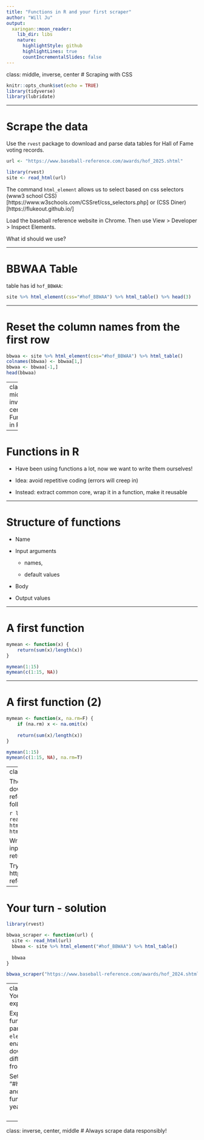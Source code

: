 ```yaml
---
title: "Functions in R and your first scraper"
author: "Will Ju"
output:
  xaringan::moon_reader:
    lib_dir: libs
    nature:
      highlightStyle: github
      highlightLines: true
      countIncrementalSlides: false
---
```

class: middle, inverse, center
# Scraping with CSS

```r
knitr::opts_chunk$set(echo = TRUE)
library(tidyverse)
library(lubridate)
```


---

# Scrape the data

Use the `rvest` package to download and parse data tables for Hall of Fame voting records. 

```r
url <- "https://www.baseball-reference.com/awards/hof_2025.shtml"

library(rvest)
site <- read_html(url)
```

The command `html_element` allows us to select based on css selectors (www3 school CSS)[https://www.w3schools.com/CSSref/css_selectors.php] or (CSS Diner)[https://flukeout.github.io/]

Load the baseball reference website in Chrome. Then use View > Developer > Inspect Elements.

What id should we use?

---

# BBWAA Table

table has id `hof_BBWAA`:

```r
site %>% html_element(css="#hof_BBWAA") %>% html_table() %>% head(3)
```

---

# Reset the column names from the first row

```r
bbwaa <- site %>% html_element(css="#hof_BBWAA") %>% html_table() 
colnames(bbwaa) <- bbwaa[1,]
bbwaa <- bbwaa[-1,]
head(bbwaa)
```

---
class: middle, inverse, center
# Functions in R

---

# Functions in R

- Have been using functions a lot, now we want to write them ourselves!

- Idea: avoid repetitive coding (errors will creep in)

- Instead: extract common core, wrap it in a function, make it reusable


---

# Structure of functions

- Name

- Input arguments

    - names, 

    - default values

- Body

- Output values

---

# A first function

```r
mymean <- function(x) {
	return(sum(x)/length(x))
}
```

```r
mymean(1:15)
mymean(c(1:15, NA))
```

---

# A first function (2)

```r
mymean <- function(x, na.rm=F) {
	if (na.rm) x <- na.omit(x)
	
	return(sum(x)/length(x))
}

mymean(1:15)
mymean(c(1:15, NA), na.rm=T)
```


---
class: inverse
# Your Turn: a scraper 

The package `rvest` allows us to download data from the baseball reference website `url` using the following lines of code:

```r
library(rvest)
site <- read_html(url)
bbwaa <- site %>% html_element("#hof_BBWAA") %>% html_table()
```

Write a function that uses the url as input argument, scrapes the data and returns it

Try out your function on the site
https://www.baseball-reference.com/awards/hof_2024.shtml

---

# Your turn - solution

```r
library(rvest)

bbwaa_scraper <- function(url) {
  site <- read_html(url)
  bbwaa <- site %>% html_element("#hof_BBWAA") %>% html_table()
  
  bbwaa
}

bbwaa_scraper("https://www.baseball-reference.com/awards/hof_2024.shtml")
```

---
class: inverse
# Your Turn: expanding 

Expand your function by a parameter `element` that enables you to download different pieces from a website.

Set `element` to "#hof_Veterans" and try out your function for the year 2025.


<!-- --- -->
<!-- class: inverse -->
<!-- # Your Turn: a helper function -->

<!-- Write a helper function `dots_to_spaces` that takes as input a vector of characters (text), and returns as output the same vector in which all occurrences of '.' are replaced and all double spaces are reduced to one. -->

<!-- ```{r, eval = FALSE} -->
<!-- dots_to_spaces <- function(x) { -->
<!--   # body of the function -->

<!--   # return cleaned up vector x -->
<!-- } -->
<!-- ``` -->

---
class: inverse, center, middle
# Always scrape data responsibly!
